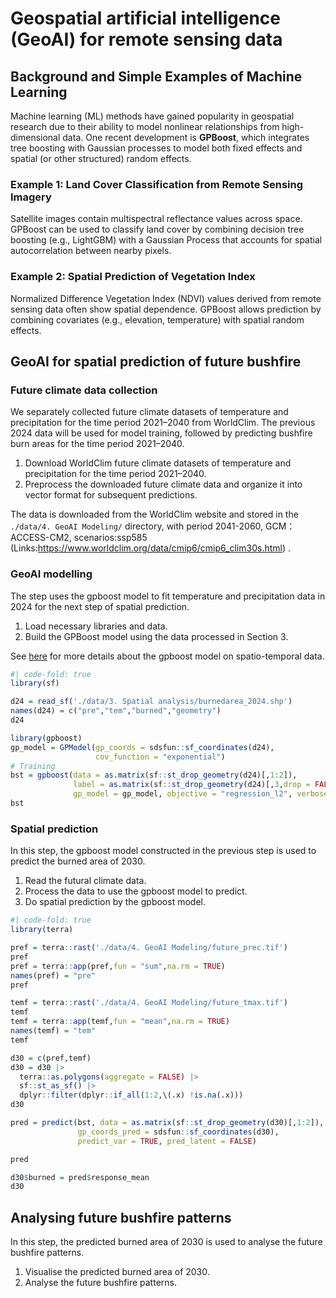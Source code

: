 # Geospatial artificial intelligence (GeoAI) for remote sensing data

## Background and Simple Examples of Machine Learning

Machine learning (ML) methods have gained popularity in geospatial research due to their ability to model nonlinear relationships from high-dimensional data. One recent development is **GPBoost**, which integrates tree boosting with Gaussian processes to model both fixed effects and spatial (or other structured) random effects.

### Example 1: Land Cover Classification from Remote Sensing Imagery

Satellite images contain multispectral reflectance values across space. GPBoost can be used to classify land cover by combining decision tree boosting (e.g., LightGBM) with a Gaussian Process that accounts for spatial autocorrelation between nearby pixels.

### Example 2: Spatial Prediction of Vegetation Index

Normalized Difference Vegetation Index (NDVI) values derived from remote sensing data often show spatial dependence. GPBoost allows prediction by combining covariates (e.g., elevation, temperature) with spatial random effects.

## GeoAI for spatial prediction of future bushfire 

### Future climate data collection

::: {.callout-tip title="Aim"}
We separately collected future climate datasets of temperature and precipitation for the time period 2021–2040 from WorldClim. The previous 2024 data will be used for model training, followed by predicting bushfire burn areas for the time period 2021–2040.
:::

::: {.callout-caution title="Description of steps"}
1.	Download WorldClim future climate datasets of temperature and precipitation for the time period 2021–2040.
2.	Preprocess the downloaded future climate data and organize it into vector format for subsequent predictions.
:::

The data is downloaded from the WorldClim website and stored in the `./data/4. GeoAI Modeling/` directory,
with period 2041-2060, GCM：ACCESS-CM2, scenarios:ssp585 (Links:<https://www.worldclim.org/data/cmip6/cmip6_clim30s.html>) .

### GeoAI modelling

::: {.callout-tip title="Aim"}
The step uses the gpboost model to fit temperature and precipitation data in 2024 for the next step of spatial prediction.
:::

::: {.callout-caution title="Description of steps"}
1.	Load necessary libraries and data.
2.	Build the GPBoost model using the data processed in Section 3.
:::

See [here](https://towardsdatascience.com/tree-boosting-for-spatial-data-789145d6d97d/?sk=4f9924d378dbb517e883fc9c612c34f1) for more details about the gpboost model on spatio-temporal data.

```r
#| code-fold: true
library(sf)

d24 = read_sf('./data/3. Spatial analysis/burnedarea_2024.shp')
names(d24) = c("pre","tem","burned","geometry")
d24

library(gpboost)
gp_model = GPModel(gp_coords = sdsfun::sf_coordinates(d24), 
                   cov_function = "exponential")
# Training
bst = gpboost(data = as.matrix(sf::st_drop_geometry(d24)[,1:2]), 
              label = as.matrix(sf::st_drop_geometry(d24)[,3,drop = FALSE]), 
              gp_model = gp_model, objective = "regression_l2", verbose = 0)
bst
```

### Spatial prediction

::: {.callout-tip title="Aim"}
In this step, the gpboost model constructed in the previous step is used to predict the burned area of 2030.
:::

::: {.callout-caution title="Description of steps"}
1.	Read the futural climate data.
2.  Process the data to use the gpboost model to predict.
3.	Do spatial prediction by the gpboost model.
:::

```r
#| code-fold: true
library(terra)

pref = terra::rast('./data/4. GeoAI Modeling/future_prec.tif')
pref
pref = terra::app(pref,fun = "sum",na.rm = TRUE)
names(pref) = "pre"
pref

temf = terra::rast('./data/4. GeoAI Modeling/future_tmax.tif')
temf
temf = terra::app(temf,fun = "mean",na.rm = TRUE)
names(temf) = "tem"
temf

d30 = c(pref,temf)
d30 = d30 |> 
  terra::as.polygons(aggregate = FALSE) |> 
  sf::st_as_sf() |> 
  dplyr::filter(dplyr::if_all(1:2,\(.x) !is.na(.x)))
d30

pred = predict(bst, data = as.matrix(sf::st_drop_geometry(d30)[,1:2]), 
               gp_coords_pred = sdsfun::sf_coordinates(d30), 
               predict_var = TRUE, pred_latent = FALSE)

pred

d30$burned = pred$response_mean
d30
```

## Analysing future bushfire patterns

::: {.callout-tip title="Aim"}
In this step, the predicted burned area of 2030 is used to analyse the future bushfire patterns.
:::

::: {.callout-caution title="Description of steps"}
1.	Visualise the predicted burned area of 2030.
2.	Analyse the future bushfire patterns.
:::